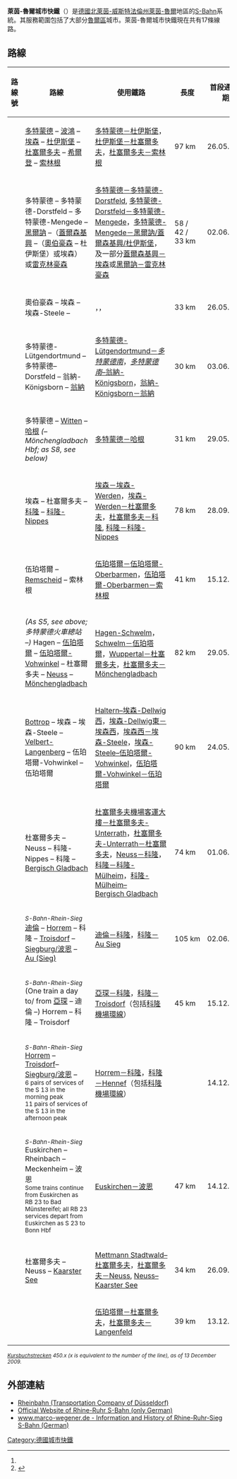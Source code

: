 {{noteTA
|G1=Transport
|G2=Railway
|T=zh-cn:莱茵－鲁尔城市快铁; zh-tw: 萊茵－魯爾S-Bahn; zh-hant:萊茵－魯爾城市快鐵
|1=zh:城市快鐵;zh-cn:城市快铁; zh-tw:S-Bahn;}}
{{Infobox public transit
|box_width                   = 300px
|name                        = 萊茵-魯爾城市快鐵<br />S-Bahn Rhein-Ruhr
|image                       = S-Bahn-Logo.svg 
|imagesize                   = 50px
|image2                      = DB X-wagen.jpg
|imagesize2                  = 285px
|caption2                    = [[科隆火車總站|科隆火車總站]]
|owner                       =
|locale                      = {{GER}}[[北萊茵-西發里亞|北萊茵-西發里亞]][[萊茵-魯爾|萊茵-魯爾]]
|transit_type                = [[通勤鐵路|通勤鐵路]]
|lines                       = 13
|stations                    = 124
|ridership                   =
|annual_ridership            = 1.3億<br>杜塞爾多夫/萊茵-魯爾：9800萬<ref>[http://www.deutschebahn.com/site/bahn/de/presse/presseinformationen/nrw/nrw20110128.html Press note] Deutsche Bahn, 28. January 2011</ref> <br>科隆：3200萬<ref>[http://www.s-bahn-koeln.de/regional/view/regionen/nrw/info/s-bahn_koeln_unternehmen.shtml Facts and figures] {{webarchive|url=https://web.archive.org/web/20110706071650/http://www.s-bahn-koeln.de/regional/view/regionen/nrw/info/s-bahn_koeln_unternehmen.shtml |date=2011-07-06 }} S-Bahn Köln </ref>
|chief_executive             =
|headquarters                = [[杜塞爾多夫|杜塞爾多夫]]
|website                     = [https://archive.is/20130211181131/http://www.s-bahn-rhein-ruhr.de/ www.s-bahn-rhein-ruhr.de]<br>[https://archive.is/20130212141940/http://www.s-bahn-koeln.de/ www.s-bahn-koeln.de]
|began_operation             = 1967
|operation_will_start        =
|ended_operation             =
|operator                    = [[File:Deutsche_Bahn_AG-Logo.svg|20px]] [[DB_Regio|DB Regio]] NRW, [[Regiobahn_GmbH|Regiobahn]] (S28)
|marks                       =
|vehicles                    =
|train_length                =
|headway                     = 20分鐘
|system_length               = {{convert|676|km|mi|2|abbr=on}}
|track_gauge                 =
|ogauge                      =
|minimum_radius_of_curvature = <!-- {{convert|0|ft|0|in|mm|0}} -->
|el                          =
|average_speed               = <!-- {{convert|0|mph|km/h|abbr=on}} -->
|top_speed                   = <!-- {{convert|0|mph|km/h|abbr=on}} -->
|osm_id                      =
|map                         = [[File:S-Bahn_Rhein-Ruhr_2020.svg|thumb]]
|map_name                    =
|map_state                   =
}}
'''萊茵-魯爾城市快鐵'''（{{lang-de|S-Bahn Rhein-Ruhr}}）是[[德國|德國]][[北萊茵-威斯特法倫州|北萊茵-威斯特法倫州]][[萊茵-魯爾|萊茵-魯爾]]地區的[[S-Bahn|S-Bahn]]系統。其服務範圍包括了大部分[[魯爾區|魯爾區]]城市。萊茵-魯爾城市快鐵現在共有17條線路。

== 路線 ==

{| class="wikitable"
|- class="hintergrundfarbe5"
! 路線號
! width="35%" | 路線
! width="45%" | 使用鐵路
! 長度
! 首段通車日期<ref name="Inbetriebnahmedaten"/>
! width="10%" | 首段<ref name="Inbetriebnahmedaten">{{cite web |url= http://www.marco-wegener.de/s-bahn/index.htm |publisher= www.indusi.de |title= S-Bahn Rhein-Ruhr-Sieg - Geschichte |accessdate= 25 August 2011 |language= de |archive-date= 2015-11-05 |archive-url= https://web.archive.org/web/20151105195010/http://www.marco-wegener.de/s-bahn/index.htm |dead-url= no }}</ref>
|-
| {{S-Bahn-NRW|1}}
| [[多特蒙德火车总站|多特蒙德]] – [[波鴻火車總站|波鴻]] – [[埃森火車總站|埃森]] – {{nowrap|[[魯爾河畔米爾海姆|魯爾河畔米爾海姆]] –}} [[杜伊斯堡火車總站|杜伊斯堡]] – {{nowrap|[[杜塞爾多夫機場|杜塞爾多夫機場]] –}} [[杜塞爾多夫火車總站|杜塞爾多夫]] – [[希爾登|希爾登]] – [[索林根|索林根]]
| [[維滕/多特蒙德－奧伯豪森/杜伊斯堡鐵路|多特蒙德－杜伊斯堡]]，[[科隆－杜伊斯堡鐵路|杜伊斯堡－杜塞爾多夫]]，[[杜塞爾多夫－索林根鐵路|杜塞爾多夫－索林根]]
| 97 km 
| 26.05.1974
| 波鴻－DU-Großenbaum
|-
| {{S-Bahn-NRW|2}}
| 多特蒙德 – 多特蒙德-Dorstfeld – 多特蒙德-Mengede – [[黑爾訥|黑爾訥]] –（[[蓋爾森基興|蓋爾森基興]] –（[[奧伯豪森|奧伯豪森]] – 杜伊斯堡）或埃森）或[[雷克林豪森|雷克林豪森]]
| [[維滕/多特蒙德－奧伯豪森/杜伊斯堡鐵路|多特蒙德－多特蒙德-Dorstfeld]], [[韋爾費爾－Sterkrade鐵路|多特蒙德-Dorstfeld－多特蒙德-Mengede]]，[[杜伊斯堡－多特蒙德鐵路|多特蒙德-Mengede－黑爾訥/蓋爾森基興/杜伊斯堡]]，及一部分[[埃森－蓋爾森基興鐵路|蓋爾森基興－埃森]]或[[Wanne-Eickel－漢堡鐵路|黑爾訥－雷克林豪森]]
| 58 / 42 / 33 km 
| 02.06.1991
| 多特蒙德－杜伊斯堡
|-
| {{S-Bahn-NRW|3}}
| 奧伯豪森 – {{nowrap|魯爾河畔米爾海姆 –}} 埃森 – 埃森-Steele – {{nowrap|魯爾河畔哈廷根Mitte}}
| {{nowrap|[[維滕/多特蒙德－奧伯豪森/杜伊斯堡鐵路|奧伯豪森－埃森-Steele東]]}}，{{nowrap|[[埃森-Überruhr－波鴻-Langendreer鐵路|埃森-Steele東－波鴻-Dahlhausen]]}}，{{nowrap|[[魯爾河谷鐵路|波鴻-Dahlhausen–魯爾河畔哈廷根Mitte]]}}
| 33 km 
| 26.05.1974
| 奧伯豪森－魯爾河畔哈廷根
|-
| {{S-Bahn-NRW|4}}
| 多特蒙德-Lütgendortmund – 多特蒙德–Dorstfeld – 翁納-Königsborn – [[翁納|翁納]]
| [[Osterath－多特蒙德南鐵路|多特蒙德-Lütgendortmund－''多特蒙德南'']]，[[韋爾費爾－Sterkrade鐵路|''多特蒙德南''–翁納-Königsborn]]，[[弗倫登貝格－卡門鐵路|翁納-Königsborn－翁納]]
| 30 km 
| 03.06.1984
| DO-Germania－翁納
|-
| {{S-Bahn-NRW|5}}
| 多特蒙德 – [[Witten_Hauptbahnhof|Witten]] – {{nowrap|[[Wetter_(Ruhr)_station|Wetter (Ruhr)]] –}} [[Hagen_Hauptbahnhof|哈根]] ''(– Mönchengladbach Hbf; as S8, see below)''
| [[Elberfeld－多特蒙德鐵路|多特蒙德－哈根]]
| 31 km 
| 29.05.1994
| 全線
|-
| {{S-Bahn-NRW|6}}
| 埃森 – {{nowrap|[[Ratingen_Ost_station|Ratingen Ost]] –}} 杜塞爾多夫 – {{nowrap|[[Langenfeld_(Rheinland)_station|Langenfeld (Rheinl)]] –}} [[科隆火車總站|科隆]] – [[科隆-Nippes_station|科隆-Nippes]]
| [[埃森-Werden－埃森鐵路|埃森－埃森-Werden]]，[[魯爾河谷鐵路|埃森-Werden－杜塞爾多夫]]，[[科隆－杜伊斯堡鐵路|杜塞爾多夫－科隆]], [[Lower_Left_Rhine_Railway|科隆－科隆-Nippes]]
| 78 km 
| 28.09.1967
| Ratingen Ost – D-Garath
|-
| {{S-Bahn-NRW|7}}
| 伍珀塔爾 – [[Remscheid_Hauptbahnhof|Remscheid]] – 索林根
| [[Elberfeld－多特蒙德鐵路|伍珀塔爾－伍珀塔爾-Oberbarmen]]，[[伍珀塔爾-Oberbarmen－索林根|伍珀塔爾-Oberbarmen－索林根]]
| 41 km
| 15.12.2013
| 全線
|-
| {{S-Bahn-NRW|8}}
| ''(As S5, see above; 多特蒙德火車總站 –)'' Hagen – [[伍珀塔爾火車總站|伍珀塔爾]] – [[伍珀塔爾-Vohwinkel_station|伍珀塔爾-Vohwinkel]] – 杜塞爾多夫 – [[Neuss_Hauptbahnhof|Neuss]] – [[Mönchengladbach_Hauptbahnhof|Mönchengladbach]]
| [[杜塞爾多夫-Derendorf－多特蒙德南鐵路|Hagen-Schwelm]]，[[Elberfeld－多特蒙德鐵路|Schwelm－伍珀塔爾]]，[[杜塞爾多夫－Elberfeld鐵路|Wuppertal－杜塞爾多夫]]，[[Mönchengladbach－杜塞爾多夫鐵路|杜塞爾多夫－Mönchengladbach]]
| 82 km 
| 29.05.1988
| 全線
|-
| {{S-Bahn-NRW|9}}
| {{nowrap|[[Haltern_am_See_station|Haltern am See]] –}} {{nowrap|[[Gladbeck_West_station|Gladbeck West]] –}} [[Bottrop_Hauptbahnhof|Bottrop]] – 埃森 – 埃森-Steele – [[Velbert-Langenberg_station|Velbert-Langenberg]] – 伍珀塔爾-Vohwinkel – 伍珀塔爾
| [[奧伯豪森-Osterfeld_Süd–Hamm_railway|Haltern–埃森-Dellwig西]]，[[Mülheim-Heißen–奧伯豪森-Osterfeld_Nord_railway|埃森-Dellwig東－埃森西]]，[[維滕/多特蒙德－奧伯豪森/杜伊斯堡鐵路|埃森西－埃森-Steele]]，[[伍珀塔爾-Vohwinkel－埃森-Überruhr鐵路|埃森-Steele–伍珀塔爾-Vohwinkel]]，[[杜塞爾多夫－Elberfeld鐵路|伍珀塔爾-Vohwinkel－伍珀塔爾]]
| 90 km 
| 24.05.1998
| Haltern – <br />埃-Steele
|-
| {{S-Bahn-NRW|11}}
| {{nowrap|[[Düsseldorf_Airport_Terminal_station|杜塞爾多夫機場客運大樓]] –}} 杜塞爾多夫 – Neuss – 科隆-Nippes – 科隆 – [[Bergisch_Gladbach_station|Bergisch Gladbach]]
| [[杜塞爾多夫-Unterrath－杜塞爾多夫機場客運大樓鐵路|杜塞爾多夫機場客運大樓－杜塞爾多夫-Unterrath]]，[[科隆－杜伊斯堡鐵路|杜塞爾多夫-Unterrath－杜塞爾多夫]]，[[Lower_Left_Rhine_Railway|Neuss－科隆]]，[[科隆－杜伊斯堡鐵路|科隆－科隆-Mülheim]]，[[Sülz_Valley_Railway|科隆-Mülheim–Bergisch Gladbach]]
| 74 km 
| 01.06.1975
| K-Chorweiler – Berg. Gladbach
|-
| {{S-Bahn-NRW|12}}
| <small>''S-Bahn-Rhein-Sieg</small>''<br />[[迪倫車站|迪倫]] – [[Horrem_station|Horrem]] – 科隆 – [[Troisdorf_station|Troisdorf]] – [[Siegburg/波恩車站|Siegburg/波恩]] – [[Au_(Sieg)_station|Au (Sieg)]]
| [[科隆－亞琛高速鐵路|迪倫－科隆]]，[[Sieg_Railway|科隆－Au Sieg]]
| 105 km 
| 02.06.1991
| Köln-Nippes – Au (Sieg)
|-
| {{S-Bahn-NRW|13}}
| <small>''S-Bahn-Rhein-Sieg</small>''<br />(One train a day to/ from [[亞琛火車總站|亞琛]] – 迪倫 –) Horrem – 科隆 – {{nowrap|[[科隆/波恩機場|科隆/波恩機場]] –}} Troisdorf
| [[科隆－亞琛高速鐵路|亞琛－科隆]]，[[Sieg_Railway|科隆－Troisdorf]]（包括[[科隆機場環線|科隆機場環線]]）
| 45 km 
| 15.12.2002
| 迪倫－科隆-Deutz
|-
| {{S-Bahn-NRW|19}}
| <small>''S-Bahn-Rhein-Sieg</small>''<br />[[Horrem_station|Horrem]] – {{nowrap|[[科隆Hansaring_station|科隆Hansaring]] – 科隆 –}} {{nowrap|[[科隆/波恩機場|科隆/波恩機場]] –}} [[Troisdorf_station|Troisdorf]]– [[Siegburg/波恩車站|Siegburg/波恩]] – {{nowrap|[[Hennef_(Sieg)_station|Hennef (Sieg)]]}}<br /><small>6 pairs of services of the S 13 in the morning peak</small><br /><small>11 pairs of services of the S 13 in the afternoon peak</small>
| [[科隆－亞琛高速鐵路|Horrem－科隆]]，[[Sieg_Railway|科隆－Hennef]]（包括[[科隆機場環線|科隆機場環線]]）
|
| 14.12.2014
| 全線
|-
| {{S-Bahn-NRW|23}}
| <small>''S-Bahn-Rhein-Sieg</small>''<br />Euskirchen – Rheinbach – Meckenheim – 波恩<br /><small>Some trains continue from Euskirchen as RB 23 to Bad Münstereifel; all RB 23 services depart from Euskirchen as S 23 to Bonn Hbf</small>
| [[Voreifel_Railway|Euskirchen－波恩]]
| 47 km
| 14.12.2014
| 全線
|-
| {{S-Bahn-NRW|28}}
| {{nowrap|[[Mettmann_Stadtwald_station|Mettmann Stadtwald]] –}} 杜塞爾多夫 – Neuss – [[Kaarster_See_station|Kaarster See]]
| [[杜塞爾多夫－Derendorf－多特蒙德南鐵路|Mettmann Stadtwald–杜塞爾多夫]]，[[Mönchengladbach–杜塞爾多夫鐵路|杜塞爾多夫－Neuss]], [[Neuss–Viersen_railway|Neuss–Kaarster See]]
| 34 km 
| 26.09.1999
| 全線
|-
| {{S-Bahn-NRW|68}}
| {{nowrap|伍珀塔爾-Vohwinkel – 杜塞爾多夫 – Langenfeld (Rheinl)}}
| [[杜塞爾多夫－Elberfeld鐵路|伍珀塔爾－杜塞爾多夫]]，[[科隆－杜伊斯堡鐵路|杜塞爾多夫－Langenfeld]]
| 39 km 
| 13.12.2009
| 全線
|}
''<small>[[Kursbuchstrecke|Kursbuchstrecke]]n 450.x (x is equivalent to the number of the line), as of 13 December 2009.</small>''

== 外部連結 ==
* [http://www.rheinbahn.de Rheinbahn (Transportation Company of Düsseldorf)] {{Wayback|url=http://www.rheinbahn.de/ |date=20050113051053 }}
* [https://web.archive.org/web/20110817170639/http://www.bahn.de/regional/view/regionen/nrw/info/a_s_bahn_rhein_ruhr.shtml Official Website of Rhine-Ruhr S-Bahn (only German)]
* [http://www.marco-wegener.de/s-bahn/index.htm www.marco-wegener.de - Information and History of Rhine-Ruhr-Sieg S-Bahn (German)] {{Wayback|url=http://www.marco-wegener.de/s-bahn/index.htm |date=20151105195010 }}
{{德國城鐵}}
[[Category:德國城市快鐵|Category:德國城市快鐵]]
